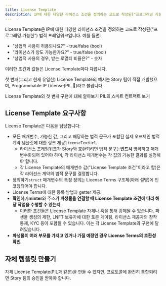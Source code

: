 ```yaml
---
title: License Template
description: IP에 대한 다양한 라이선스 조건을 정의하는 코드로 작성된("프로그래밍 가능한") 법적 프레임워크
---
```


License Template은 IP에 대한 다양한 라이선스 조건을 정의하는 코드로 작성된("프로그래밍 가능한") 법적 프레임워크입니다. 예를 들면:

* "상업적 사용이 허용되나요?" - true/false (bool)
* "라이선스가 양도 가능한가요?" - true/false (bool)
* "상업적 사용의 경우, 받는 로열티 비율은?" - 숫자

이러한 조건과 값들은 License Template마다 다릅니다.

첫 번째(그리고 현재 유일한) License Template의 예시는 Story 팀이 직접 개발했으며, Programmable IP License(PIL :pill:)라고 불립니다.

<CardGroup cols={2}>
  <Card title="Programmable IP License (PIL)" href="/concepts/programmable-ip-license/overview" icon="pills" color="yellow">
    License Template의 첫 번째 구현에 대해 알아보기
  </Card>

  <Card title="PIL Smart Contract" href="https://github.com/storyprotocol/protocol-core-v1/blob/main/contracts/modules/licensing/PILicenseTemplate.sol" icon="scroll" color="#ccb092">
    PIL의 스마트 컨트랙트 보기
  </Card>
</CardGroup>

## License Template 요구사항

License Template은 다음을 담당합니다:

* 모든 매개변수, 가능한 값, 그리고 해당하는 법적 문구가 포함된 실제 오프체인 법적 계약 템플릿에 대한 링크 제공`licenseTextUrl`.
  * 라이선스 프레임워크가 Story와 호환되려면 법적 문구는**반드시** 명확하고 매개변수화되어 있어야 하며, 각 라이선스 매개변수는 각 값의 가능한 결과를 설정해야 합니다.
  * 각 License Template의 매개변수 값("License Template 조건"이라고 함)은 각 라이선스 계약의 법적 문구를 결정합니다.
* 정의하기`struct` 매개변수의 특정 정의는 License Terms 구조체(아래 설명)에 인코딩되어야 합니다.
* License Terms에 대한 등록 방법과 getter 제공.
* **확인**하기**minter**와 주소**가 파생물을 연결할 때 License Template 조건에 따라 해당 작업을 수행할 수 있는지**.
  * 이러한 조건들은 License Template 자체나 훅을 통해 강제될 수 있습니다. 파생물 생성의 제한, LNFT 보유자에 대한 토큰 게이팅, 라이선스 제공자의 창작 통제, KYC 등이 포함될 수 있습니다. 이는 각 License Template의 구현에 달려있습니다.
* **파생물이 여러 부모를 가지고 있거나 가질 예정인 경우 License Terms의 호환성 확인**

## 자체 템플릿 만들기

자체 License Template(PIL과 같은)을 만들 수 있지만, 프로토콜에 완전히 통합되려면 Story 팀의 승인을 받아야 합니다.
